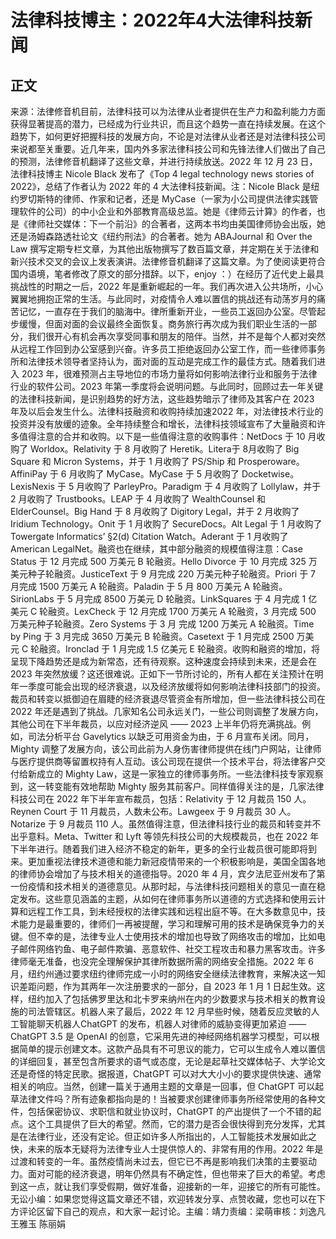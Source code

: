 # 法律科技博主：2022年4大法律科技新闻
## 正文
来源：法律修音机目前，法律科技可以为法律从业者提供在生产力和盈利能力方面获得显著提高的潜力，已经成为行业共识，而且这个趋势一直在持续发展。在这个趋势下，如何更好把握科技的发展方向，不论是对法律从业者还是对法律科技公司来说都至关重要。近几年来，国内外多家法律科技公司和先锋法律人们做出了自己的预测，法律修音机翻译了这些文章，并进行持续放送。2022 年 12 月 23 日，法律科技博主 Nicole Black 发布了《Top 4 legal technology news stories of 2022》，总结了作者认为 2022 年的 4 大法律科技新闻。注：Nicole Black 是纽约罗切斯特的律师、作家和记者，还是 MyCase（一家为小公司提供法律实践管理软件的公司）的中小企业和外部教育高级总监。她是《律师云计算》的作者，也是《律师社交媒体：下一个前沿》的合著者，这两本书均由美国律师协会出版，她还是汤姆森路透社论文《纽约刑法》的合著者。她为 ABAJournal 和 Over the Law 撰写定期专栏文章，为其他出版物撰写了数百篇文章，并定期在关于法律和新兴技术交叉的会议上发表演讲。法律修音机翻译了这篇文章。为了使阅读更符合国内语境，笔者修改了原文的部分措辞。以下，enjoy ：）在经历了近代史上最具挑战性的时期之一后，2022 年是重新崛起的一年。我们再次进入公共场所，小心翼翼地拥抱正常的生活。与此同时，对疫情令人难以置信的挑战还有动荡岁月的痛苦记忆，一直存在于我们的脑海中。律所重新开业，一些员工返回办公室。尽管起步缓慢，但面对面的会议最终全面恢复。商务旅行再次成为我们职业生活的一部分，我们很开心有机会再次享受同事和朋友的陪伴。当然，并不是每个人都对突然从远程工作回到办公室感到兴奋。许多员工拒绝返回办公室工作，而一些律师事务所和法律技术领导者坚持认为，面对面的互动是完成工作的最佳方式。随着我们进入 2023 年，很难预测占主导地位的市场力量将如何影响法律行业和服务于法律行业的软件公司。2023 年第一季度将会说明问题。与此同时，回顾过去一年关键的法律科技新闻，是识别趋势的好方法，这些趋势暗示了律师及其客户在 2023 年及以后会发生什么。法律科技融资和收购持续加速2022 年，对法律技术行业的投资并没有放缓的迹象。全年持续整合和增长，法律科技领域宣布了大量融资和许多值得注意的合并和收购。以下是一些值得注意的收购事件：NetDocs 于 10 月收购了 Worldox。Relativity 于 8 月收购了 Heretik。Litera于 8月收购了 Big Square 和 Micron Systems，并于 1 月收购了 PS/Ship 和 Prosperoware。AffiniPay 于 6 月收购了 MyCase。MyCase 于 5 月收购了 Docketwise。LexisNexis 于 5 月收购了 ParleyPro。Paradigm 于 4 月收购了 Lollylaw，并于 2 月收购了 Trustbooks。LEAP 于 4 月收购了 WealthCounsel 和 ElderCounsel。Big Hand 于 8 月收购了 Digitory Legal，并于 2 月收购了 Iridium Technology。Onit 于 1 月收购了 SecureDocs。Alt Legal 于 1 月收购了 Towergate Informatics’ §2(d) Citation Watch。Aderant 于 1 月收购了 American LegalNet。融资也在继续，其中部分融资的规模值得注意：Case Status 于 12 月完成 500 万美元 B 轮融资。Hello Divorce 于 10 月完成 325 万美元种子轮融资。JusticeText 于 9 月完成 220 万美元种子轮融资。Priori 于 7 月完成 1500 万美元 A 轮融资。Paladin 于 5 月 800 万美元 A 轮融资。SirionLabs 于 5 月完成 8500 万美元 D 轮融资。LinkSquares 于 4 月完成 1 亿美元 C 轮融资。LexCheck 于 12 月完成 1700 万美元 A 轮融资，3 月完成 500 万美元种子轮融资。Zero Systems 于 3 月 完成 1200 万美元 A 轮融资。Time by Ping 于 3 月完成 3650 万美元 B 轮融资。Casetext 于 1 月完成 2500 万美元 C 轮融资。Ironclad 于 1 月完成 1.5 亿美元 E 轮融资。收购和融资的增加，将呈现下降趋势还是成为新常态，还有待观察。这种速度会持续到未来，还是会在 2023 年突然放缓？这还很难说。正如下一节所讨论的，所有人都在关注预计在明年一季度可能会出现的经济衰退，以及经济放缓将如何影响法律科技部门的投资。裁员和转变以抵御迫在眉睫的经济衰退尽管资金有所增加，但一些法律科技公司在 2022 年还是遇到了挑战。几家知名公司永远关门，一些公司则调整了发展方向，其他公司在下半年裁员，以应对经济逆风 —— 2023 上半年仍将充满挑战。例如，司法分析平台 Gavelytics 以缺乏可用资金为由，于 6 月宣布关闭。同月，Mighty 调整了发展方向，该公司此前为人身伤害律师提供在线门户网站，让律师与医疗提供商等留置权持有人互动。该公司现在提供一个技术平台，将法律客户交付给新成立的 Mighty Law，这是一家独立的律师事务所。一些法律科技专家观察到，这一转变能有效地帮助 Mighty 服务其前客户。同样值得关注的是，几家法律科技公司在 2022 年下半年宣布裁员，包括：Relativity 于 12 月裁员 150 人。Reynen Court 于 11 月裁员，人数未公布。Lawgeex 于 9 月裁员 30 人。Notarize 于 9 月裁员 110 人。虽然值得注意，但法律科技行业的裁员和转变并不出乎意料。Meta、Twitter 和 Lyft 等领先科技公司的大规模裁员，也在 2022 年下半年进行。随着我们进入经济不稳定的新年，更多的全行业裁员很可能即将到来。更加重视法律技术道德和能力新冠疫情带来的一个积极影响是，美国全国各地的律师协会增加了与技术相关的道德指导。2020 年 4 月，宾夕法尼亚州发布了第一份疫情和技术相关的道德意见。从那时起，与法律科技问题相关的意见一直在稳定发布。这些意见涵盖的主题，从如何在律师事务所以道德的方式选择和使用云计算和远程工作工具，到未经授权的法律实践和远程出庭不等。在大多数意见中，技术能力是最重要的，律师们一再被提醒，学习和理解可用的技术是确保竞争力的关键。但不幸的是，法律专业人士使用技术的增加也导致了网络攻击的增加，比如电子邮件网络钓鱼、电子邮件欺骗、恶意软件、社交工程攻击和暴力黑客攻击。许多律师毫无准备，也没完全理解保护其律所数据所需的网络安全措施。2022 年 6 月，纽约州通过要求纽约律师完成一小时的网络安全继续法律教育，来解决这一知识差距问题，作为其两年一次注册要求的一部分，自 2023 年 1 月 1 日起生效。这样，纽约加入了包括佛罗里达和北卡罗来纳州在内的少数要求与技术相关的教育设施的司法管辖区。机器人来了最后，2022 年 12 月早些时候，随着反应灵敏的人工智能聊天机器人ChatGPT 的发布，机器人对律师的威胁变得更加紧迫 —— ChatGPT 3.5 是 OpenAI 的创意，它采用先进的神经网络机器学习模型，可以根据简单的提示创建文本。这款产品具有不可思议的能力，它可以生成令人难以置信的详细回复，甚至包含所要求的语气或态度，无论是起草社交媒体帖子、大学论文还是奇怪的特定民歌。据报道，ChatGPT 可以对大大小小的要求提供快速、通常相关的响应。当然，创建一篇关于通用主题的文章是一回事，但 ChatGPT 可以起草法律文件吗？所有迹象都指向是的！当被要求创建律师事务所经常使用的各种文件，包括保密协议、求职信和就业协议时，ChatGPT 的产出提供了一个不错的起点。这个工具提供了巨大的希望。然而，它的潜力是否会很快得到充分发挥，尤其是在法律行业，还没有定论。但正如许多人所指出的，人工智能技术发展如此之快，未来的版本无疑将为法律专业人士提供惊人的、非常有用的作用。2022 年是过渡和转变的一年。虽然疫情尚未过去，但它已不再是影响我们决策的主要驱动力。面对可能的经济衰退，明年仍然具有不确定性，但也带来了巨大的希望。考虑到这一点，就让我们享受假期，做好准备，迎接新的一年，迎接它的所有可能性。无讼小编：如果您觉得这篇文章还不错，欢迎转发分享、点赞收藏，您也可以在下方评论区留下自己的观点，和大家一起讨论。主编：靖力责编：梁萌审核：刘逸凡 王雅玉 陈丽娟